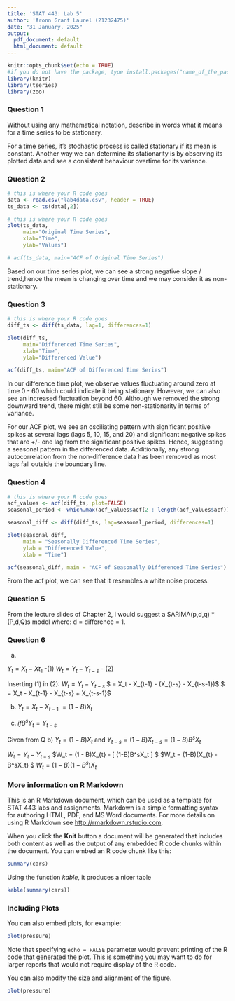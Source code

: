 ```yaml
---
title: 'STAT 443: Lab 5'
author: 'Aronn Grant Laurel (21232475)'
date: "31 January, 2025"
output:
  pdf_document: default
  html_document: default
---
```


```r
knitr::opts_chunk$set(echo = TRUE)
#if you do not have the package, type install.packages("name_of_the_package")
library(knitr)
library(tseries)
library(zoo)
```

### Question 1
Without using any mathematical notation, describe in words what it means for a time series to be stationary. 

For a time series, it's stochastic process is called stationary if its mean is 
constant. Another way we can determine its stationarity is by observing its 
plotted data and see a consistent behaviour overtime for its variance.



### Question 2
```r
# this is where your R code goes
data <- read.csv("lab4data.csv", header = TRUE)
ts_data <- ts(data[,2])
```

```r
# this is where your R code goes
plot(ts_data,
     main="Original Time Series", 
     xlab="Time",
     ylab="Values")

# acf(ts_data, main="ACF of Original Time Series")


```
Based on our time series plot, we can see a strong negative slope / trend,hence 
the mean is changing over time and we may consider it as non-stationary.

### Question 3

```r
# this is where your R code goes
diff_ts <- diff(ts_data, lag=1, differences=1)

plot(diff_ts,
     main="Differenced Time Series", 
     xlab="Time",
     ylab="Differenced Value")

acf(diff_ts, main="ACF of Differenced Time Series")


```
In our difference time plot, we observe values fluctuating around zero at time 0
- 60 which could indicate it being stationary. However, we can also see an
increased fluctuation beyond 60. Although we removed the strong downward trend,
there might still be some non-stationarity in terms of variance.

For our ACF plot, we see an osciliating pattern with significant positive spikes
at several lags (lags 5, 10, 15, and 20) and significant negative spikes that 
are +/- one lag from the significant positive spikes. Hence, suggesting a 
seasonal pattern in the differenced data. Additionally, any strong 
autocorrelation from the non-difference data has been removed as most lags
fall outside the boundary line.

### Question 4
```r
# this is where your R code goes
acf_values <- acf(diff_ts, plot=FALSE)
seasonal_period <- which.max(acf_values$acf[2 : length(acf_values$acf)]) 

seasonal_diff <- diff(diff_ts, lag=seasonal_period, differences=1)

plot(seasonal_diff, 
     main = "Seasonally Differenced Time Series", 
     ylab = "Differenced Value", 
     xlab = "Time")

acf(seasonal_diff, main = "ACF of Seasonally Differenced Time Series")

```
From the acf plot, we can see that it resembles a white noise process.

### Question 5
From the lecture slides of Chapter 2, I would suggest a SARIMA(p,d,q) * (P,d,Q)s
model where: d = difference = 1.
 

### Question 6

(a) 

$Y_t = X_t - Xt_1$ -(1)
$W_t = Y_t - Y_{t-s}$ - (2)

Inserting (1) in (2):
$W_t = Y_t - Y_{t-s}$
$ = X_t - X_{t-1} - (X_{t-s} - X_{t-s-1})$
$ = X_t - X_{t-1} - X_{t-s} + X_{t-s-1}$ 

(b)
$Y_t = X_t - X_{t-1}$
$= (1-B)X_t$

(c)
$if B^s Y_t = Y_{t−s}$

Given from Q b) 
$Y_t = (1-B)X_t$ and 
$Y_{t-s} = (1-B)X_{t-s} = (1-B)B^sX_t$

$W_t = Y_t - Y_{t-s}$
$W_t = (1 - B)X_{t} - [ (1-B)B^sX_t ] $
$W_t = (1-B)(X_{t} - B^sX_t) $
$W_t = (1-B)(1-B^s)X_t$

### More information on R Markdown

This is an R Markdown document, which can be used as a template for STAT 443 labs and assignments. Markdown is a simple formatting syntax for authoring HTML, PDF, and MS Word documents. For more details on using R Markdown see <http://rmarkdown.rstudio.com>.

When you click the **Knit** button a document will be generated that includes both content as well as the output of any embedded R code chunks within the document. You can embed an R code chunk like this:

```r
summary(cars)
```

Using the function *kable*, it produces a nicer table
```r
kable(summary(cars))
```

### Including Plots

You can also embed plots, for example:

```r
plot(pressure)
```

Note that specifying `echo = FALSE` parameter would prevent printing of the R code that generated the plot. This is something you may want to do for larger reports that would not require display of the R code.

You can also modify the size and alignment of the figure.
```r
plot(pressure)
```